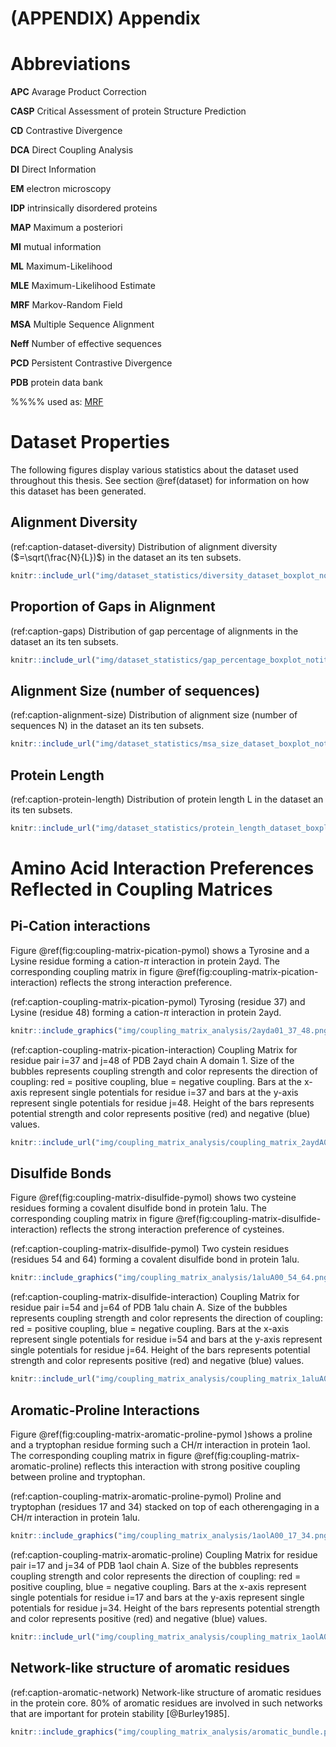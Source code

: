 # (APPENDIX) Appendix {-} 

# Abbreviations {#abbrev}


**APC** Avarage Product Correction

**CASP** Critical Assessment of protein Structure Prediction

**CD** Contrastive Divergence

**DCA** Direct Coupling Analysis

**DI** Direct Information

**EM** electron microscopy

**IDP** intrinsically disordered proteins

**MAP** Maximum a posteriori

**MI** mutual information

**ML** Maximum-Likelihood

**MLE** Maximum-Likelihood Estimate

**MRF** Markov-Random Field

**MSA** Multiple Sequence Alignment

**Neff** Number of effective sequences

**PCD** Persistent Contrastive Divergence

**PDB** protein data bank

%%%% used as: [MRF](#abbrev)



# Dataset Properties

The following figures display various statistics about the dataset used throughout this thesis. 
See section \@ref(dataset) for information on how this dataset has been generated. 

## Alignment Diversity
(ref:caption-dataset-diversity) Distribution of alignment diversity ($=\sqrt(\frac{N}{L})$) in the dataset an its ten subsets.

```r
knitr::include_url("img/dataset_statistics/diversity_dataset_boxplot_notitle.html")
```

## Proportion of Gaps in Alignment
(ref:caption-gaps) Distribution of gap percentage of alignments in the dataset an its ten subsets.

```r
knitr::include_url("img/dataset_statistics/gap_percentage_boxplot_notitle.html")
```

## Alignment Size (number of sequences)
(ref:caption-alignment-size) Distribution of alignment size (number of sequences N) in the dataset an its ten subsets.

```r
knitr::include_url("img/dataset_statistics/msa_size_dataset_boxplot_notitle.html")
```

## Protein Length
(ref:caption-protein-length) Distribution of protein length L in the dataset an its ten subsets.

```r
knitr::include_url("img/dataset_statistics/protein_length_dataset_boxplot_notitle.html")
```

# Amino Acid Interaction Preferences Reflected in Coupling Matrices

## Pi-Cation interactions {#pi-cation}

Figure \@ref(fig:coupling-matrix-pication-pymol) shows a Tyrosine and a Lysine residue forming a cation-$\pi$ interaction in protein 2ayd.
The corresponding coupling matrix in figure \@ref(fig:coupling-matrix-pication-interaction) reflects the strong interaction preference. 

(ref:caption-coupling-matrix-pication-pymol) Tyrosing (residue 37) and Lysine (residue 48) forming a cation-$\pi$ interaction in protein 2ayd.

```r
knitr::include_graphics("img/coupling_matrix_analysis/2ayda01_37_48.png")
```

(ref:caption-coupling-matrix-pication-interaction) Coupling Matrix for residue pair i=37 and j=48 of PDB 2ayd chain A domain 1. Size of the bubbles represents coupling strength and color represents the direction of coupling: red = positive coupling, blue = negative coupling. Bars at the x-axis represent single potentials for residue i=37 and bars at the y-axis represent single potentials for residue j=48. Height of the bars represents potential strength and color represents positive (red) and negative (blue) values.

```r
knitr::include_url("img/coupling_matrix_analysis/coupling_matrix_2aydA01_37_48_notitle.html", height = "750px")
```

## Disulfide Bonds {#disulfide}

Figure \@ref(fig:coupling-matrix-disulfide-pymol) shows two cysteine residues forming a covalent disulfide bond in protein 1alu.
The corresponding coupling matrix in figure \@ref(fig:coupling-matrix-disulfide-interaction) reflects the strong interaction preference of cysteines. 

(ref:caption-coupling-matrix-disulfide-pymol) Two cystein residues (residues 54 and 64) forming a covalent disulfide bond in protein 1alu.

```r
knitr::include_graphics("img/coupling_matrix_analysis/1aluA00_54_64.png")
```

(ref:caption-coupling-matrix-disulfide-interaction) Coupling Matrix for residue pair i=54 and j=64 of PDB 1alu chain A. Size of the bubbles represents coupling strength and color represents the direction of coupling: red = positive coupling, blue = negative coupling. Bars at the x-axis represent single potentials for residue i=54 and bars at the y-axis represent single potentials for residue j=64. Height of the bars represents potential strength and color represents positive (red) and negative (blue) values.

```r
knitr::include_url("img/coupling_matrix_analysis/coupling_matrix_1aluA00_54_64_notitle.html", height = "750px")
```



## Aromatic-Proline Interactions {#aromatic-proline}

Figure \@ref(fig:coupling-matrix-aromatic-proline-pymol )shows a proline and a tryptophan residue forming such a CH/$\pi$ interaction in protein 1aol.
The corresponding coupling matrix in figure \@ref(fig:coupling-matrix-aromatic-proline) reflects this interaction with strong positive coupling between proline and tryptophan. 

(ref:caption-coupling-matrix-aromatic-proline-pymol) Proline and tryptophan  (residues 17 and 34)  stacked on top of each otherengaging in a CH/$\pi$ interaction in protein 1alu.

```r
knitr::include_graphics("img/coupling_matrix_analysis/1aolA00_17_34.png")
```

(ref:caption-coupling-matrix-aromatic-proline) Coupling Matrix for residue pair i=17 and j=34 of PDB 1aol chain A. Size of the bubbles represents coupling strength and color represents the direction of coupling: red = positive coupling, blue = negative coupling. Bars at the x-axis represent single potentials for residue i=17 and bars at the y-axis represent single potentials for residue j=34. Height of the bars represents potential strength and color represents positive (red) and negative (blue) values.

```r
knitr::include_url("img/coupling_matrix_analysis/coupling_matrix_1aolA00_17_34_notitle.html", height = "750px")
```


## Network-like structure of aromatic residues {#aromatic-network}

(ref:caption-aromatic-network) Network-like structure of aromatic residues in the protein core. 80% of aromatic residues are involved in such networks that are important for protein stability [@Burley1985].

```r
knitr::include_graphics("img/coupling_matrix_analysis/aromatic_bundle.png")
```
